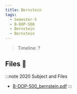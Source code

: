 ```yaml
---
title: Bernstein
tags:
  - Semester-5
  - B-DOP-500
  - Bernstein
  - Bernstein
---
```

> Timeline: ?


## Files 📂

:::note 2020 Subject and Files
- [B-DOP-500_bernstein.pdf](https://github.com/Studio-17/Epitech-Subjects/raw/main/Semester-5/B-DOP-500/Bernstein/Bernstein/B-DOP-500_bernstein.pdf)
:::

